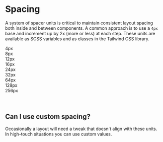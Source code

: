 
<Meta title="Spacing" />

<style>{`
  
.row {
  display: flex;
  margin-bottom: 8px;
}  

.bar-name {
  font-size: 14px;
  font-weight: 700;
}

.bar  {
  background: #c1c9d1;
  height: 20px;
  margin-right: 8px;
}
  
`}</style>

# Spacing

A system of spacer units is critical to maintain consistent layout spacing both inside and between components. A common approach is to use a `4px` base and increment up by 2x (more or less) at each step. These units are available as SCSS variables and as classes in the Tailwind CSS library.

<div class="row">
  <div style={{ width: '4px' }} class="bar"></div>
  <div class="bar-name">4px</div>
</div>
<div class="row">
  <div style={{ width: '8px' }} class="bar"></div>
  <div class="bar-name">8px</div>
</div>
<div class="row">
  <div style={{ width: '12px' }} class="bar"></div>
  <div class="bar-name">12px</div>
</div>
<div class="row">
  <div style={{ width: '16px' }} class="bar"></div>
  <div class="bar-name">16px</div>
</div>
<div class="row">
  <div style={{ width: '24px' }} class="bar"></div>
  <div class="bar-name">24px</div>
</div>
<div class="row">
  <div style={{ width: '32px' }} class="bar"></div>
  <div class="bar-name">32px</div>
</div>
<div class="row">
  <div style={{ width: '64px' }} class="bar"></div>
  <div class="bar-name">64px</div>
</div>
<div class="row">
  <div style={{ width: '128px' }} class="bar"></div>
  <div class="bar-name">128px</div>
</div>
<div class="row">
  <div style={{ width: '256px' }} class="bar"></div>
  <div class="bar-name">256px</div>
</div>

<br />
<br />

## Can I use custom spacing?

Occasionally a layout will need a tweak that doesn't align with these units. In high-touch situations you can use custom values.
